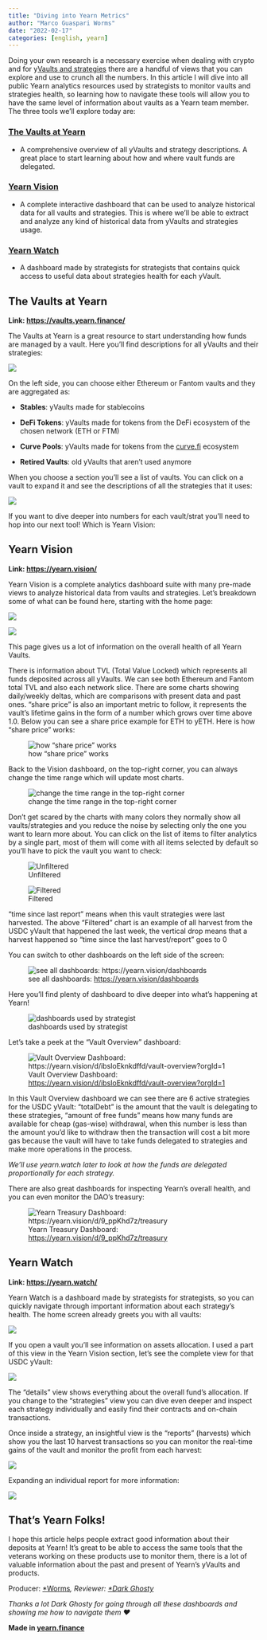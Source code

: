 ```yaml
---
title: "Diving into Yearn Metrics"
author: "Marco Guaspari Worms"
date: "2022-02-17"
categories: [english, yearn]
---
```


Doing your own research is a necessary exercise when dealing with crypto and for y[Vaults and strategies](https://medium.com/iearn/yearn-finance-explained-what-are-vaults-and-strategies-96970560432) there are a handful of views that you can explore and use to crunch all the numbers. In this article I will dive into all public Yearn analytics resources used by strategists to monitor vaults and strategies health, so learning how to navigate these tools will allow you to have the same level of information about vaults as a Yearn team member. The three tools we’ll explore today are:

### [The Vaults at Yearn](https://vaults.yearn.finance/)

* A comprehensive overview of all yVaults and strategy descriptions. A great place to start learning about how and where vault funds are delegated.

### [Yearn Vision](https://yearn.vision/)

* A complete interactive dashboard that can be used to analyze historical data for all vaults and strategies. This is where we’ll be able to extract and analyze any kind of historical data from yVaults and strategies usage.

### [Yearn Watch](https://yearn.watch/)

* A dashboard made by strategists for strategists that contains quick access to useful data about strategies health for each yVault.

## The Vaults at Yearn

**Link: [https://vaults.yearn.finance/](https://vaults.yearn.finance/)**

The Vaults at Yearn is a great resource to start understanding how funds are managed by a vault. Here you’ll find descriptions for all yVaults and their strategies:

![](https://cdn-images-1.medium.com/max/2422/0*j-zPvbIX4Shaqeej.png)

On the left side, you can choose either Ethereum or Fantom vaults and they are aggregated as:

* **Stables**: yVaults made for stablecoins

* **DeFi Tokens**: yVaults made for tokens from the DeFi ecosystem of the chosen network (ETH or FTM)

* **Curve Pools**: yVaults made for tokens from the [curve.fi](https://curve.fi/) ecosystem

* **Retired Vaults**: old yVaults that aren’t used anymore

When you choose a section you’ll see a list of vaults. You can click on a vault to expand it and see the descriptions of all the strategies that it uses:

![](https://cdn-images-1.medium.com/max/2000/0*7WquHAItYwdvG4FM.png)

If you want to dive deeper into numbers for each vault/strat you’ll need to hop into our next tool! Which is Yearn Vision:

## Yearn Vision

**Link: [https://yearn.vision/](https://yearn.vision/)**

Yearn Vision is a complete analytics dashboard suite with many pre-made views to analyze historical data from vaults and strategies. Let’s breakdown some of what can be found here, starting with the home page:

![](https://cdn-images-1.medium.com/max/3638/0*RXG2-53MF8YNLM87.png)

![](https://cdn-images-1.medium.com/max/3654/0*o3GtfsKweVtpQG6z.png)

This page gives us a lot of information on the overall health of all Yearn Vaults.

There is information about TVL (Total Value Locked) which represents all funds deposited across all yVaults. We can see both Ethereum and Fantom total TVL and also each network slice. There are some charts showing daily/weekly deltas, which are comparisons with present data and past ones. “share price” is also an important metric to follow, it represents the vault’s lifetime gains in the form of a number which grows over time above 1.0. Below you can see a share price example for ETH to yETH. Here is how “share price” works:

![how “share price” works](https://cdn-images-1.medium.com/max/4000/0*D1MIWzh4B3MYspeU.png)

Back to the Vision dashboard, on the top-right corner, you can always change the time range which will update most charts.

![change the time range in the top-right corner](https://cdn-images-1.medium.com/max/2000/0*hVzY25UtVJvd6MP_.png)

Don’t get scared by the charts with many colors they normally show all vaults/strategies and you reduce the noise by selecting only the one you want to learn more about. You can click on the list of items to filter analytics by a single part, most of them will come with all items selected by default so you’ll have to pick the vault you want to check:

![Unfiltered](https://cdn-images-1.medium.com/max/2000/0*cRMVresJnJqEYZ3R.png)

![Filtered](https://cdn-images-1.medium.com/max/2000/0*Pe0OPO4UF0j4RIcB.png)

“time since last report” means when this vault strategies were last harvested. The above “Filtered” chart is an example of all harvest from the USDC yVault that happened the last week, the vertical drop means that a harvest happened so “time since the last harvest/report” goes to 0

You can switch to other dashboards on the left side of the screen:

![see all dashboards: [https://yearn.vision/dashboards](https://yearn.vision/dashboards)](https://cdn-images-1.medium.com/max/2000/0*eTINjW6pbboJqRPk.png)

Here you’ll find plenty of dashboard to dive deeper into what’s happening at Yearn!

![dashboards used by strategist](https://cdn-images-1.medium.com/max/2790/0*1ZflPmNGXqyG6eK3.png)

Let’s take a peek at the “Vault Overview” dashboard:

![Vault Overview Dashboard: [https://yearn.vision/d/ibsIoEknkdffd/vault-overview?orgId=1](https://yearn.vision/d/ibsIoEknkdffd/vault-overview?orgId=1)](https://cdn-images-1.medium.com/max/3642/0*tPnhXaapkQw7oduS.png)

In this Vault Overview dashboard we can see there are 6 active strategies for the USDC yVault: “totalDebt” is the amount that the vault is delegating to these strategies, “amount of free funds” means how many funds are available for cheap (gas-wise) withdrawal, when this number is less than the amount you’d like to withdraw then the transaction will cost a bit more gas because the vault will have to take funds delegated to strategies and make more operations in the process.

*We’ll use yearn.watch later to look at how the funds are delegated proportionally for each strategy.*

There are also great dashboards for inspecting Yearn’s overall health, and you can even monitor the DAO’s treasury:

![Yearn Treasury Dashboard: [https://yearn.vision/d/9_ppKhd7z/treasury](https://yearn.vision/d/9_ppKhd7z/treasury)](https://cdn-images-1.medium.com/max/2726/0*uJ7fM6zvGP91TjcX.png)

## Yearn Watch

**Link: [https://yearn.watch/](https://yearn.watch/)**

Yearn Watch is a dashboard made by strategists for strategists, so you can quickly navigate through important information about each strategy’s health. The home screen already greets you with all vaults:

![](https://cdn-images-1.medium.com/max/2510/0*FslgAfqnGOVphKm3.png)

If you open a vault you’ll see information on assets allocation. I used a part of this view in the Yearn Vision section, let’s see the complete view for that USDC yVault:

![](https://cdn-images-1.medium.com/max/2000/0*qvqpzuC_AhYZGDK-.png)

The “details” view shows everything about the overall fund’s allocation. If you change to the “strategies” view you can dive even deeper and inspect each strategy individually and easily find their contracts and on-chain transactions.

Once inside a strategy, an insightful view is the “reports” (harvests) which show you the last 10 harvest transactions so you can monitor the real-time gains of the vault and monitor the profit from each harvest:

![](https://cdn-images-1.medium.com/max/2506/0*pvvTK-6Vj2GvQp13.png)

Expanding an individual report for more information:

![](https://cdn-images-1.medium.com/max/2314/0*gUrzN0GXFcHcwxQt.png)

## That’s Yearn Folks!

I hope this article helps people extract good information about their deposits at Yearn! It’s great to be able to access the same tools that the veterans working on these products use to monitor them, there is a lot of valuable information about the past and present of Yearn’s yVaults and products.

Producer: [*Worms](https://twitter.com/MarcoWorms)*, Reviewer: [*Dark Ghosty](https://github.com/DarkGhost7)*

*Thanks a lot Dark Ghosty for going through all these dashboards and showing me how to navigate them ❤*

**Made in [yearn.finance](https://yearn.finance/)**
